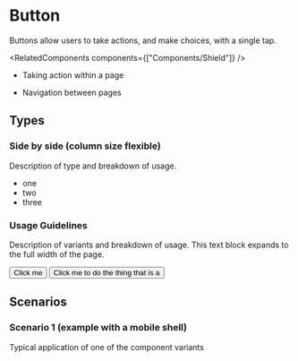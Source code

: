 


# Button

<ShieldRow>
  <Version current={version} />
  <BundleSize size="12.4 kB" />
  <Accessibility tag="reduced-motion" />
  <DesignSpec type="figma" url="figma.com" />
</ShieldRow>

Buttons allow users to take actions, and make choices, with a single tap.

<RelatedComponents components={["Components/Shield"]} />

<Row>


<BestFor>


- Taking action within a page

</BestFor>


<NotFor>


- Navigation between pages

</NotFor>


</Row>


## Types

<Row>

<div>


### Side by side (column size flexible)

Description of type and breakdown of usage.

- one
- two
- three

</div>


<Canvas>
  <Story id="button--basic" />
</Canvas>

</Row>


### Usage Guidelines

Description of variants and breakdown of usage. This text block expands to the full width of the page.

<Row>
  <Do label="Keep button text to 1-2 words">
    <Button>Click me</Button>
  </Do>
  <Dont label="Have buttons with more than 2 words">
    <Button>Click me to do the thing that is a</Button>
  </Dont>
</Row>

## Scenarios

<Row>
  <div>


### Scenario 1 (example with a mobile shell)

Typical application of one of the component variants

  </div>


  <ResponsiveStory id="button--basic" label="Basic Button" top={150} align="center" />
</Row>

